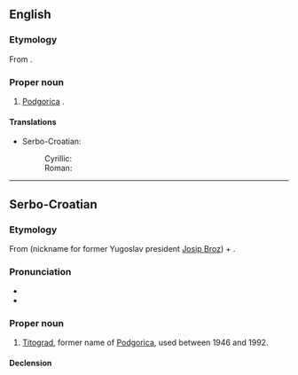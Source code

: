 ==English==

===Etymology===
From {{etyl|sh|en}} {{term|Titograd|lang=sh}}.

===Proper noun===
{{en-proper noun}}

# {{context|historical|lang=en}} {{non-gloss definition|A former name of}} [[Podgorica]] {{qualifier|used between 1946 and 1992}}.

====Translations====
{{trans-top|former name of Podgorica}}
* Serbo-Croatian:
*: Cyrillic: {{t-|sh|Титоград|m|alt=Ти̏тогра̄д|sc=Cyrl}}
*: Roman: {{t-|sh|Titograd|m|alt=Tȉtogrād}}
{{trans-mid}}
{{trans-bottom}}

----

==Serbo-Croatian==

===Etymology===
From {{term|Tito|Tȉto|lang=sh}} (nickname for former Yugoslav president [[w:Josip Broz Tito|Josip Broz]]) + {{term|grad|grȃd|city|lang=sh}}.

===Pronunciation===
* {{IPA|/tîtoɡraːd/|lang=sh}}
* {{hyphenation|Ti|to|grad}}

===Proper noun===
{{sh-noun|g=m|head=Tȉtogrād|r|Титоград|Ти̏тогра̄д}}

# {{context|historical|lang=sh}} [[#English|Titograd]], former name of [[Podgorica]], used between 1946 and 1992.

====Declension====
{{sh-decl-noun-unc
|Tȉtogrād
|Tȉtogrāda
|Tȉtogrādu
|Tȉtogrād
|Tȉtogrāde
|Tȉtogrādu
|Tȉtogrādom
}}